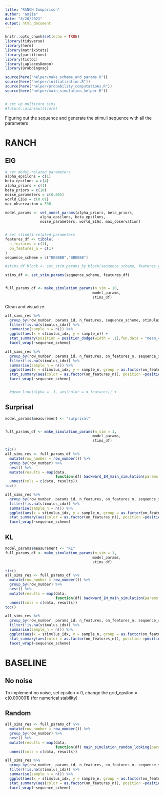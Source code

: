 ```yaml
---
title: "RANCH Comparison"
author: "anjie"
date: "8/26/2021"
output: html_document
---
```


```r
knitr::opts_chunk$set(echo = TRUE)
library(tidyverse)
library(here)
library(matrixStats)
library(partitions)
library(tictoc)
library(LaplacesDemon)
library(Brobdingnag)

source(here("helper/make_scheme_and_params.R"))
source(here("helper/initialization.R"))
source(here("helper/probability_computations.R"))
source(here("helper/main_simulation_helper.R"))


# set up multicore sims
#future::plan(multicore)
```

Figuring out the sequence and generate the stimuli sequence with all the parameters 

# RANCH 

## EIG 

```r

# set model-related parameters 
alpha_epsilons = c(1)
beta_epsilons = c(4)
alpha_priors = c(1)
beta_priors = c(10)
noise_parameters = c(0.065)
world_EIGs = c(0.01)
max_observation = 500

model_params <- set_model_params(alpha_priors, beta_priors, 
                alpha_epsilons, beta_epsilons, 
                noise_parameters, world_EIGs, max_observation)


# set stimuli-related parameters 
features_df <- tibble(
  n_features = c(1), 
  on_features_n = c(1)
)
sequence_scheme = c("BBBBBB","BBBBBB")

#stims_df_block <- set_stim_params_by_block(sequence_scheme, features_df)

stims_df <- set_stim_params(sequence_scheme, features_df)


full_params_df <- make_simulation_params(n_sim = 10,
                                        model_params, 
                                        stims_df)
```






Clean and visualize. 

```r
all_sims_res %>% 
  group_by(row_number, params_id, n_features, sequence_scheme, stimulus_idx) %>% 
  filter(!is.na(stimulus_idx)) %>% 
  summarise(sample_n = n()) %>% 
  ggplot(aes(x = stimulus_idx, y = sample_n)) + 
  stat_summary(position = position_dodge(width = .1),fun.data = "mean_cl_boot") + 
  facet_wrap(~sequence_scheme)

```


```r
all_sims_res %>% 
  group_by(row_number, params_id, n_features, on_features_n, sequence_scheme, stimulus_idx) %>% 
  filter(!is.na(stimulus_idx)) %>% 
  summarise(sample_n = n()) %>% 
  ggplot(aes(x = stimulus_idx, y = sample_n, group = as.factor(on_features_n))) + 
  stat_summary(aes(color = as.factor(on_features_n)), position =position_dodge(width = .1),  fun.data = "mean_cl_boot") + 
  facet_wrap(~sequence_scheme)


  #geom_line(alpha = .1, aes(color = n_features)) + 
```


## Surprisal 

```r

model_params$measurement <- "surprisal"


full_params_df <- make_simulation_params(n_sim = 1,
                                        model_params, 
                                        stims_df)
```


```r
tic()
all_sims_res <- full_params_df %>%
  mutate(row_number = row_number()) %>% 
  group_by(row_number) %>% 
  nest() %>%
  mutate(results = map(data,
                       function(df) backward_IM_main_simulation(params = df))) %>%
  unnest(cols = c(data, results))
toc()

```

```r
all_sims_res %>% 
  group_by(row_number, params_id, n_features, on_features_n, sequence_scheme, stimulus_idx) %>% 
  filter(!is.na(stimulus_idx)) %>% 
  summarise(sample_n = n()) %>% 
  ggplot(aes(x = stimulus_idx, y = sample_n, group = as.factor(on_features_n))) + 
  stat_summary(aes(color = as.factor(on_features_n)), position =position_dodge(width = .1),  fun.data = "mean_cl_boot") + 
  facet_wrap(~sequence_scheme)

```


## KL 

```r
model_params$measurement <- "KL"
full_params_df <- make_simulation_params(n_sim = 1,
                                        model_params, 
                                        stims_df)

```

```r
tic()
all_sims_res <- full_params_df %>%
  mutate(row_number = row_number()) %>% 
  group_by(row_number) %>% 
  nest() %>%
  mutate(results = map(data,
                       function(df) backward_IM_main_simulation(params = df))) %>%
  unnest(cols = c(data, results))
toc()
```

```r
all_sims_res %>% 
  group_by(row_number, params_id, n_features, on_features_n, sequence_scheme, stimulus_idx) %>% 
  filter(!is.na(stimulus_idx)) %>% 
  summarise(sample_n = n()) %>% 
  ggplot(aes(x = stimulus_idx, y = sample_n, group = as.factor(on_features_n))) + 
  stat_summary(aes(color = as.factor(on_features_n)), position =position_dodge(width = .1),  fun.data = "mean_cl_boot") + 
  facet_wrap(~sequence_scheme)
```

# BASELINE

## No noise
To implement no noise, set epsilon = 0, change the grid_epsilon = c(0.000001) (for numerical stability)

## Random 

```r
all_sims_res <- full_params_df %>%
  mutate(row_number = row_number()) %>% 
  group_by(row_number) %>% 
  nest() %>%
  mutate(results = map(data,
                       function(df) main_simulation_random_looking(params = df))) %>%
  unnest(cols = c(data, results))

all_sims_res %>% 
  group_by(row_number, params_id, n_features, on_features_n, sequence_scheme, stimulus_idx) %>% 
  filter(!is.na(stimulus_idx)) %>% 
  summarise(sample_n = n()) %>% 
  ggplot(aes(x = stimulus_idx, y = sample_n, group = as.factor(on_features_n))) + 
  stat_summary(aes(color = as.factor(on_features_n)), position =position_dodge(width = .1),  fun.data = "mean_cl_boot") + 
  facet_wrap(~sequence_scheme)
```



